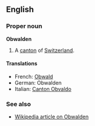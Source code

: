 ==English==
===Proper noun===
'''Obwalden'''

#A [[canton]] of [[Switzerland]].

====Translations====
*French: [[Obwald]]
*German: Obwalden
*Italian: [[Canton Obvaldo]]

===See also===
*[[en:Obwalden|Wikipedia article on Obwalden]]